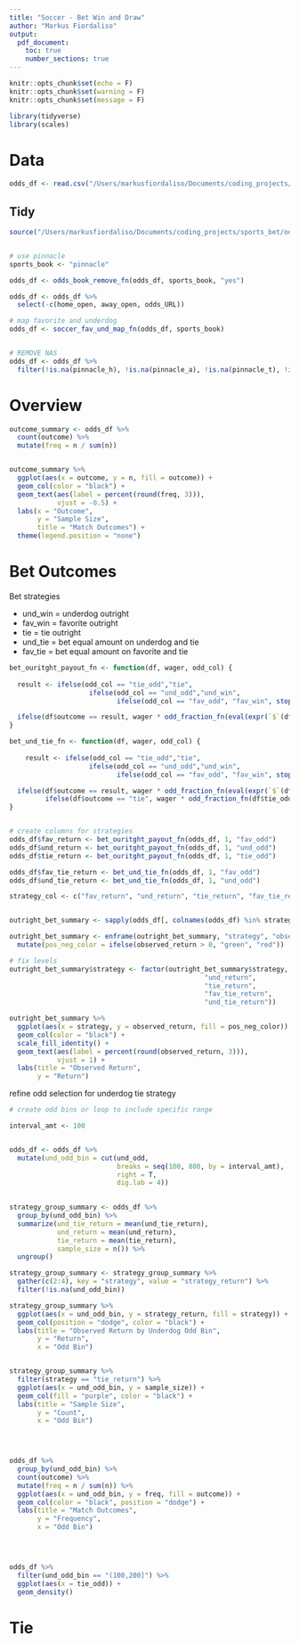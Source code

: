 ```yaml
---
title: "Soccer - Bet Win and Draw"
author: "Markus Fiordaliso"
output:
  pdf_document:
    toc: true
    number_sections: true
---
```


```r
knitr::opts_chunk$set(echo = F)
knitr::opts_chunk$set(warning = F)
knitr::opts_chunk$set(message = F)
```

```r
library(tidyverse)
library(scales)
```

# Data



```r
odds_df <- read.csv("/Users/markusfiordaliso/Documents/coding_projects/sports_bet/soccer_bet_win_draw/data/soccer_epl_20150201_20201210.csv")
```

## Tidy
```r
source("/Users/markusfiordaliso/Documents/coding_projects/sports_bet/odds_functions.R")


# use pinnacle
sports_book <- "pinnacle"

odds_df <- odds_book_remove_fn(odds_df, sports_book, "yes")

odds_df <- odds_df %>% 
  select(-c(home_open, away_open, odds_URL))

# map favorite and underdog
odds_df <- soccer_fav_und_map_fn(odds_df, sports_book)


# REMOVE NAS
odds_df <- odds_df %>% 
  filter(!is.na(pinnacle_h), !is.na(pinnacle_a), !is.na(pinnacle_t), !is.na(home_score))

```

# Overview

```r

outcome_summary <- odds_df %>% 
  count(outcome) %>% 
  mutate(freq = n / sum(n))


outcome_summary %>% 
  ggplot(aes(x = outcome, y = n, fill = outcome)) +
  geom_col(color = "black") +
  geom_text(aes(label = percent(round(freq, 3))),
            vjust = -0.5) +
  labs(x = "Outcome",
       y = "Sample Size",
       title = "Match Outcomes") +
  theme(legend.position = "none")

```
# Bet Outcomes

Bet strategies

* und_win = underdog outright
* fav_win = favorite outright
* tie = tie outright
* und_tie = bet equal amount on underdog and tie
* fav_tie = bet equal amount on favorite and tie
```r


bet_ouritght_payout_fn <- function(df, wager, odd_col) {
  
  result <- ifelse(odd_col == "tie_odd","tie", 
                    ifelse(odd_col == "und_odd","und_win", 
                           ifelse(odd_col == "fav_odd", "fav_win", stop(glue("odd_col selection must be in c('tie_odd', 'und_odd', 'fav_odd')")))))

  ifelse(df$outcome == result, wager * odd_fraction_fn(eval(expr(`$`(df, !!odd_col)))), -wager) / wager
}

bet_und_tie_fn <- function(df, wager, odd_col) {
  
    result <- ifelse(odd_col == "tie_odd","tie", 
                    ifelse(odd_col == "und_odd","und_win", 
                           ifelse(odd_col == "fav_odd", "fav_win", stop(glue("odd_col selection must be in c('tie_odd', 'und_odd', 'fav_odd')")))))

  ifelse(df$outcome == result, wager * odd_fraction_fn(eval(expr(`$`(df, !!odd_col)))) - wager,
         ifelse(df$outcome == "tie", wager * odd_fraction_fn(df$tie_odd) - wager, -2 * wager)) / (2 * wager)
}


# create columns for strategies
odds_df$fav_return <- bet_ouritght_payout_fn(odds_df, 1, "fav_odd")
odds_df$und_return <- bet_ouritght_payout_fn(odds_df, 1, "und_odd")
odds_df$tie_return <- bet_ouritght_payout_fn(odds_df, 1, "tie_odd")

odds_df$fav_tie_return <- bet_und_tie_fn(odds_df, 1, "fav_odd")
odds_df$und_tie_return <- bet_und_tie_fn(odds_df, 1, "und_odd")

strategy_col <- c("fav_return", "und_return", "tie_return", "fav_tie_return", "und_tie_return")


outright_bet_summary <- sapply(odds_df[, colnames(odds_df) %in% strategy_col], mean)

outright_bet_summary <- enframe(outright_bet_summary, "strategy", "observed_return") %>% 
  mutate(pos_neg_color = ifelse(observed_return > 0, "green", "red"))

# fix levels
outright_bet_summary$strategy <- factor(outright_bet_summary$strategy, levels = c("fav_return",
                                                 "und_return",
                                                 "tie_return",
                                                 "fav_tie_return",
                                                 "und_tie_return"))

outright_bet_summary %>% 
  ggplot(aes(x = strategy, y = observed_return, fill = pos_neg_color)) +
  geom_col(color = "black") +
  scale_fill_identity() +
  geom_text(aes(label = percent(round(observed_return, 3))),
            vjust = 1) +
  labs(title = "Observed Return",
       y = "Return")

```


refine odd selection for underdog tie strategy

```r
# create odd bins or loop to include specific range

interval_amt <- 100


odds_df <- odds_df %>% 
  mutate(und_odd_bin = cut(und_odd,
                           breaks = seq(100, 800, by = interval_amt),
                           right = T,
                           dig.lab = 4))
                            

strategy_group_summary <- odds_df %>% 
  group_by(und_odd_bin) %>% 
  summarize(und_tie_return = mean(und_tie_return),
            und_return = mean(und_return),
            tie_return = mean(tie_return),
            sample_size = n()) %>% 
  ungroup()

strategy_group_summary <- strategy_group_summary %>% 
  gather(c(2:4), key = "strategy", value = "strategy_return") %>% 
  filter(!is.na(und_odd_bin))

strategy_group_summary %>% 
  ggplot(aes(x = und_odd_bin, y = strategy_return, fill = strategy)) +
  geom_col(position = "dodge", color = "black") +
  labs(title = "Observed Return by Underdog Odd Bin",
       y = "Return",
       x = "Odd Bin")


strategy_group_summary %>%
  filter(strategy == "tie_return") %>% 
  ggplot(aes(x = und_odd_bin, y = sample_size)) +
  geom_col(fill = "purple", color = "black") +
  labs(title = "Sample Size",
       y = "Count",
       x = "Odd Bin")


  
```

```r
odds_df %>% 
  group_by(und_odd_bin) %>% 
  count(outcome) %>% 
  mutate(freq = n / sum(n)) %>% 
  ggplot(aes(x = und_odd_bin, y = freq, fill = outcome)) +
  geom_col(color = "black", position = "dodge") +
  labs(title = "Match Outcomes",
       y = "Frequency",
       x = "Odd Bin")
  



odds_df %>% 
  filter(und_odd_bin == "(100,200]") %>% 
  ggplot(aes(x = tie_odd)) +
  geom_density()
```

# Tie

```r

  
```

